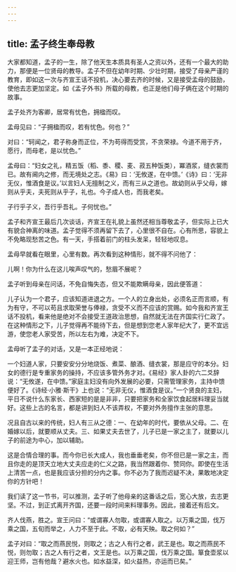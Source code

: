 ```yaml
---
---
---
```

title: 孟子终生奉母教
---




大家都知道，孟子的一生，除了他天生本质具有圣人之资以外，还有一个最大的助力，那便是一位贤母的教导。孟子不但在幼年时期、少壮时期，接受了母亲严谨的教育，即如这一次与齐宣王话不投机，决心要去齐的时候，又是接受孟母的鼓励，使他去志更加坚定。如《孟子外书》所载的母教，也正是他们母子俩在这个时期的故事。

孟子处齐为客卿，居常有忧色，拥楹而叹。

孟母见曰：“子拥楹而叹，若有忧色。何也？”

对曰：“轲闻之，君子称身而正位，不为苟得而受赏，不贪荣禄。今道不用于齐，愿行，而母老，是以忧色。”

孟母曰：“妇女之礼，精五饭（稻、黍、稷、麦、菽五种饭类），冪酒浆，缝衣裳而已。故有阃内之修，而无境处之志。《易》曰：‘无攸遂，在中馈。’《诗》曰：‘无非无仪，惟酒食是议。’以言妇人无擅制之义，而有三从之道也。故幼则从乎父母，嫁则从乎夫，夫死则从乎子，礼也。今子成人也，而我老矣。

子行乎子义，吾行乎吾礼。子何忧也。”

孟子和齐宣王最后几次谈话，齐宣王在礼貌上虽然还相当尊敬孟子，但实际上已大有貌合神离的味道。孟子觉得不须再留下去了，心里很不自在。心有所思，容貌上不免略现愁苦之色。有一天，手搭着前门的柱头发呆，轻轻地叹息。

孟母早就看在眼里，心里有数。再次看到这种情形，就不得不问他了：

儿啊！你为什么在这儿唉声叹气的，愁眉不展呢？

孟子听到母亲在问话，不免自悔失态，但又不能欺瞒母亲，因此便答道：

儿子认为一个君子，应该知道进退之方。一个人的立身出处，必须名正而言顺，有为有守，不可以苟且求取荣誉与俸禄，贪受不义而不应该的赏赐。如今我和齐宣王话不投机，看来他是绝对不会接受王道政治思想，自然就无法在齐国实行仁政了。在这种情形之下，儿子觉得再不能待下去，但是想到您老人家年纪大了，更不宜远游，使您老人家受苦，所以左右为难，决定不下。

孟母听了孟子的对话，又是一本正经地说：

一个妇道人家，只要安安分分地烧饭、煮菜、酿酒、缝衣裳，那是应守的本分。妇女的德行是专重家务的操持，不应该多管外务才对。《易经》家人卦的六二爻辞说：“无攸遂，在中馈。”家庭主妇没有向外发展的必要，只需管理家务，主持中馈便好了。《诗经·小雅·斯干》上也说：“无非无仪，惟酒食是议。”一个贤良的主妇，平日不说什么东家长、西家短的是是非非，只要把家务和全家饮食起居料理妥当就好。这些上古的名言，都是讲到妇人不该弄权，不要对外务擅作主张的意思。

况且自古以来的传统，妇人有三从之德：一、在幼年的时代，要依从父母。二、在婚嫁以后，就要顺从丈夫。三、如果丈夫去世了，儿子已是一家之主了，就要以儿子的前途为中心，加以辅助。

这是合情合理的事。而今你已长大成人，我也垂垂老矣，你不但已是一家之主，而且你走的是顶天立地大丈夫应走的仁义之路，我当然跟着你、赞同你。即使在生活上清苦一点，也是我应该分担的分内之事。你不必为了我而迟疑不决，果敢地决定你的方针吧！

我们读了这一节书，可以推测，孟子听了他母亲的这番话之后，宽心大放，去志更坚。不过，到正式离开齐国，还要一段时间来料理事务。因此，接着还有后文。

齐人伐燕，胜之。宣王问曰：“或谓寡人勿取，或谓寡人取之。以万乘之国，伐万乘之国，五旬而举之，人力不至于此。不取，必有天殃。取之何如？”

孟子对曰：“取之而燕民悦，则取之；古之人有行之者，武王是也。取之而燕民不悦，则勿取；古之人有行之者，文王是也。以万乘之国，伐万乘之国。箪食壶浆以迎王师，岂有他哉？避水火也。如水益深，如火益热，亦运而已矣。”